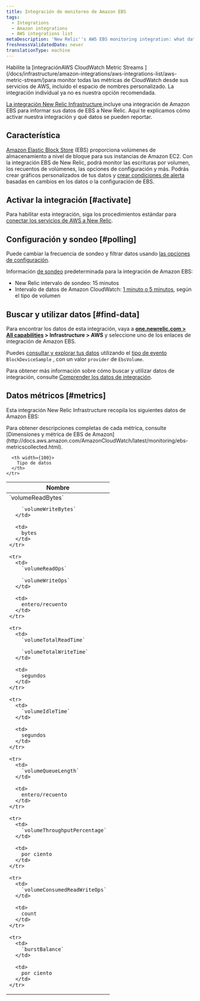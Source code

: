 ```yaml
---
title: Integración de monitoreo de Amazon EBS
tags:
  - Integrations
  - Amazon integrations
  - AWS integrations list
metaDescription: 'New Relic''s AWS EBS monitoring integration: what data it reports, and how to enable it.'
freshnessValidatedDate: never
translationType: machine
---
```


<Callout variant="important">
  Habilite la [integraciónAWS CloudWatch Metric Streams ](/docs/infrastructure/amazon-integrations/aws-integrations-list/aws-metric-stream/)para monitor todas las métricas de CloudWatch desde sus servicios de AWS, incluido el espacio de nombres personalizado. La integración individual ya no es nuestra opción recomendada.
</Callout>

[La integración New Relic Infrastructure ](/docs/infrastructure/integrations-getting-started/getting-started/introduction-infrastructure-integrations)incluye una integración de Amazon EBS para informar sus datos de EBS a New Relic. Aquí te explicamos cómo activar nuestra integración y qué datos se pueden reportar.

## Característica

[Amazon Elastic Block Store](https://aws.amazon.com/ebs/) (EBS) proporciona volúmenes de almacenamiento a nivel de bloque para sus instancias de Amazon EC2. Con la integración EBS de New Relic, podrá monitor las escrituras por volumen, los recuentos de volúmenes, las opciones de configuración y más. Podrás crear gráficos personalizados de tus datos y [crear condiciones de alerta](/docs/infrastructure/new-relic-infrastructure/infrastructure-alert-conditions/infrastructure-alerts-add-edit-or-view-host-alert-information) basadas en cambios en los datos o la configuración de EBS.

## Activar la integración [#activate]

Para habilitar esta integración, siga los procedimientos estándar para [conectar los servicios de AWS a New Relic](/docs/infrastructure/infrastructure-integrations/getting-started/connect-aws-integrations-infrastructure).

## Configuración y sondeo [#polling]

Puede cambiar la frecuencia de sondeo y filtrar datos usando [las opciones de configuración](/docs/integrations/new-relic-integrations/getting-started/configure-polling-frequency-data-collection-cloud-integrations).

Información [de sondeo](/docs/infrastructure/amazon-integrations/aws-integrations-list/aws-polling-intervals-infrastructure-integrations) predeterminada para la integración de Amazon EBS:

* New Relic intervalo de sondeo: 15 minutos
* Intervalo de datos de Amazon CloudWatch: [1 minuto o 5 minutos](http://docs.aws.amazon.com/AmazonCloudWatch/latest/monitoring/ebs-metricscollected.html), según el tipo de volumen

## Buscar y utilizar datos [#find-data]

Para encontrar los datos de esta integración, vaya a <DoNotTranslate>**[one.newrelic.com > All capabilities](https://one.newrelic.com/all-capabilities) > Infrastructure > AWS**</DoNotTranslate> y seleccione uno de los enlaces de integración de Amazon EBS.

Puedes [consultar y explorar tus datos](/docs/using-new-relic/data/understand-data/query-new-relic-data) utilizando el [tipo de evento](/docs/data-apis/understand-data/new-relic-data-types/#event-data) `BlockDeviceSample` , con un valor `provider` de `EbsVolume`.

Para obtener más información sobre cómo buscar y utilizar datos de integración, consulte [Comprender los datos de integración](/docs/infrastructure/integrations/find-use-infrastructure-integration-data).

## Datos métricos [#metrics]

Esta integración New Relic Infrastructure recopila los siguientes datos de Amazon EBS:

<Callout variant="tip">
  Para obtener descripciones completas de cada métrica, consulte [Dimensiones y métrica de EBS de Amazon](http://docs.aws.amazon.com/AmazonCloudWatch/latest/monitoring/ebs-metricscollected.html).
</Callout>

<table>
  <thead>
    <tr>
      <th width={200}>
        Nombre
      </th>

      <th width={100}>
        Tipo de datos
      </th>
    </tr>
  </thead>

  <tbody>
    <tr>
      <td>
        `volumeReadBytes`

        `volumeWriteBytes`
      </td>

      <td>
        bytes
      </td>
    </tr>

    <tr>
      <td>
        `volumeReadOps`

        `volumeWriteOps`
      </td>

      <td>
        entero/recuento
      </td>
    </tr>

    <tr>
      <td>
        `volumeTotalReadTime`

        `volumeTotalWriteTime`
      </td>

      <td>
        segundos
      </td>
    </tr>

    <tr>
      <td>
        `volumeIdleTime`
      </td>

      <td>
        segundos
      </td>
    </tr>

    <tr>
      <td>
        `volumeQueueLength`
      </td>

      <td>
        entero/recuento
      </td>
    </tr>

    <tr>
      <td>
        `volumeThroughputPercentage`
      </td>

      <td>
        por ciento
      </td>
    </tr>

    <tr>
      <td>
        `volumeConsumedReadWriteOps`
      </td>

      <td>
        count
      </td>
    </tr>

    <tr>
      <td>
        `burstBalance`
      </td>

      <td>
        por ciento
      </td>
    </tr>
  </tbody>
</table>